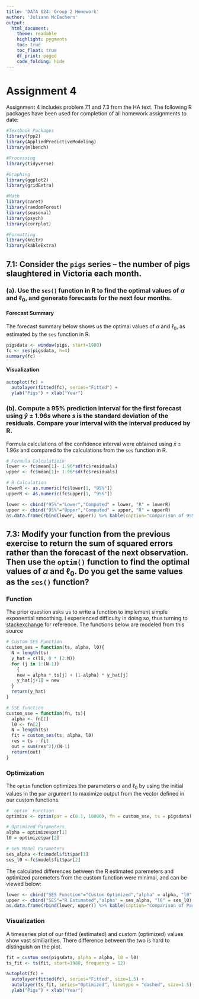 ```yaml
---
title: 'DATA 624: Group 2 Homework'
author: 'Juliann McEachern'
output: 
  html_document:
    theme: readable
    highlight: pygments
    toc: true
    toc_float: true
    df_print: paged
    code_folding: hide
---
```


# Assignment 4 

Assignment 4 includes problem 7.1 and 7.3 from the HA text. The following R packages have been used for completion of all homework assignments to date:

```r
#Textbook Packages
library(fpp2)
library(AppliedPredictiveModeling)
library(mlbench)

#Processing
library(tidyverse)

#Graphing
library(ggplot2)
library(gridExtra)

#Math
library(caret)
library(randomForest)
library(seasonal)
library(psych)
library(corrplot)

#Formatting
library(knitr)
library(kableExtra)
```






## 7.1:  Consider the `pigs` series -- the number of pigs slaughtered in Victoria each month. 
### (a). Use the `ses()` function in R to find the optimal values of $\alpha$ and $\ell_0$, and generate forecasts for the next four months. {.tabset}

#### Forecast Summary

The forecast summary below shows us the optimal values of $\alpha$ and $\ell_0$, as estimated by the `ses` function in R. 

```r
pigsdata <- window(pigs, start=1980)
fc <- ses(pigsdata, h=4)
summary(fc)
```

#### Visualization

```r
autoplot(fc) +
  autolayer(fitted(fc), series="Fitted") +
  ylab("Pigs") + xlab("Year")
```

### (b). Compute a 95% prediction interval for the first forecast using $\hat{y}\pm1.96s$ where $s$ is the standard deviation of the residuals. Compare your interval with the interval produced by R. 

Formula calculations of the confidence interval were obtained using $\bar{x} \pm 1.96s$ and compared to the calculations from the `ses` function in R. 

```r
# Formula Calculatioin
lower <- fc$mean[1]- 1.96*sd(fc$residuals)
upper <- fc$mean[1]+ 1.96*sd(fc$residuals)

# R Calculation
lowerR <- as.numeric(fc$lower[1, "95%"])
upperR <- as.numeric(fc$upper[1, "95%"])
``` 

```r
lower <- cbind("95%"="Lower","Computed" = lower, "R" = lowerR)
upper <- cbind("95%"="Upper","Computed" = upper, "R" = upperR)
as.data.frame(rbind(lower, upper)) %>% kable(caption="Comparison of 95% Confidence Interval Calculations") %>% kable_styling(c("striped", "hover"))
```

## 7.3: Modify your function from the previous exercise to return the sum of squared errors rather than the forecast of the next observation. Then use the `optim()` function to find the optimal values of $\alpha$ and  $\ell_0$. Do you get the same values as the `ses()` function? {.tabset}

### Function 

The prior question asks us to write a function to implement simple exponential smoothing. I experienced difficulty in doing so, thus turning to [stackexchange](https://stats.stackexchange.com/questions/379727/how-to-use-optim-function-in-r-on-my-custom-residual-sum-of-squares-function) for reference. The functions below are modeled from this source  

```r
# Custom SES Function
custom_ses = function(ts, alpha, l0){
  N = length(ts)
  y_hat = c(l0, 0 * (2:N))
  for (j in 1:(N-1))
    {
    new = alpha * ts[j] + (1-alpha) * y_hat[j]
    y_hat[j+1] = new
  }
  return(y_hat)
}

# SSE function
custom_sse = function(fn, ts){
  alpha <- fn[1]
  l0 <- fn[2]
  N = length(ts)
  fit = custom_ses(ts, alpha, l0)
  res = ts - fit
  out = sum(res^2)/(N-1)
  return(out)
}
```

### Optimization

The `optim` function optimizes the parameters $\alpha$ and $\ell_0$ by using the initial values in the `par` argument to maximize output from the vector defined in our custom functions. 

```r
# `optim` Function 
optimize <- optim(par = c(0.1, 10000), fn = custom_sse, ts = pigsdata)

# Optimized Parameters
alpha = optimize$par[1]
l0 = optimize$par[2]

# SES Model Parameters 
ses_alpha <-fc$model$fit$par[1]
ses_l0 <-fc$model$fit$par[2]
```

The calculated differences between the R estimated paremeters and optimized paremeters from the custom function were minimal, and can be viewed below: 

```r
lower <- cbind("SES Function"="Custom Optimized","alpha" = alpha, "l0" = l0)
upper <- cbind("SES"="R Estimated","alpha" = ses_alpha, "l0" = ses_l0)
as.data.frame(rbind(lower, upper)) %>% kable(caption="Comparison of Parameter Values") %>% kable_styling(c("striped", "hover"))
```
### Visualization

A timeseries plot of our fitted (estimated) and custom (optimized) values show vast similiarities. There difference between the two is hard to distinguish on the plot. 

```r
fit = custom_ses(pigsdata, alpha = alpha, l0 = l0)
ts_fit <- ts(fit, start=1980, frequency = 12)

autoplot(fc) +
  autolayer(fitted(fc), series="Fitted", size=1.5) +
  autolayer(ts_fit, series="Optimized", linetype = "dashed", size=1.5) +
  ylab("Pigs") + xlab("Year")
```



